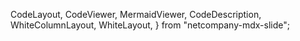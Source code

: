   CodeLayout,
  CodeViewer,
  MermaidViewer,
  CodeDescription,
  WhiteColumnLayout,
  WhiteLayout,
} from "netcompany-mdx-slide";
